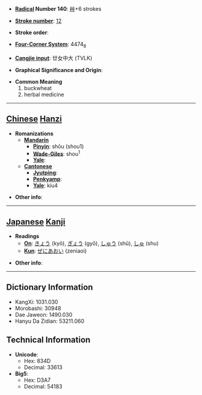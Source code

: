 * '''[[Wiktionary:Chinese radical index| Radical]] Number 140''': [[Wiktionary:Chinese radical index 艸|艸]]+6 strokes

* '''[[Wiktionary:Chinese total strokes index|Stroke number]]''': [[Wiktionary:Chinese total strokes index 12|12]]

* '''Stroke order''': 

* '''[[Wiktionary:Chinese four corner index|Four-Corner System]]''': 4474<sub>8</sub>

* '''[[Wiktionary:Chinese Cangjie index|Cangjie input]]''': 廿女中大 (TVLK)

* '''Graphical Significance and Origin''': 

* '''Common Meaning'''
*#buckwheat
*# herbal medicine


----

== [[Chinese]] [[Hanzi]] ==

* '''Romanizations'''
** '''[[Mandarin]]'''
*** '''[[Pinyin]]''': shōu (shou1)
*** '''[[Wade-Giles]]''': shou<sup>1</sup>
*** '''[[Yale]]''': 
** '''[[Cantonese]]'''
*** '''[[Jyutping]]''':
*** '''[[Penkyamp]]''': 
*** '''[[Yale]]''': kiu4

* '''Other info''': 

----

== [[Japanese]] [[Kanji]] ==

* '''Readings'''
** '''[[On]]''': [[きょう]] (kyō), [[ぎょう]] (gyō), [[しゅう]] (shū), [[しゅ]] (shu)
** '''[[Kun]]''': [[ぜにあおい]] (zeniaoi)

* '''Other info''':  

----

== Dictionary Information ==

* KangXi: 1031.030
* Morobashi: 30948
* Dae Jaweon: 1490.030
* Hanyu Da Zidian: 53211.060

== Technical Information ==

* '''Unicode''':
** Hex: 834D
** Decimal: 33613
* '''Big5''':
** Hex: D3A7
** Decimal: 54183